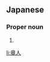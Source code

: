 ==Japanese==
{{ja-kanjitab|あき|ひと}}

===Proper noun===
{{ja-pos|あきひと|proper}}

# {{given name|male|lang=ja|sort=あきひと}}

[[li:章人]]